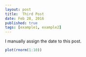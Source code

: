 ```yaml
---
layout: post
title:  Third Post
date: Feb 28, 2016
published: true
tags: [example1, example2]
---
```


I manually assign the date to this post.

```r
plot(rnorm(1:10))
```
